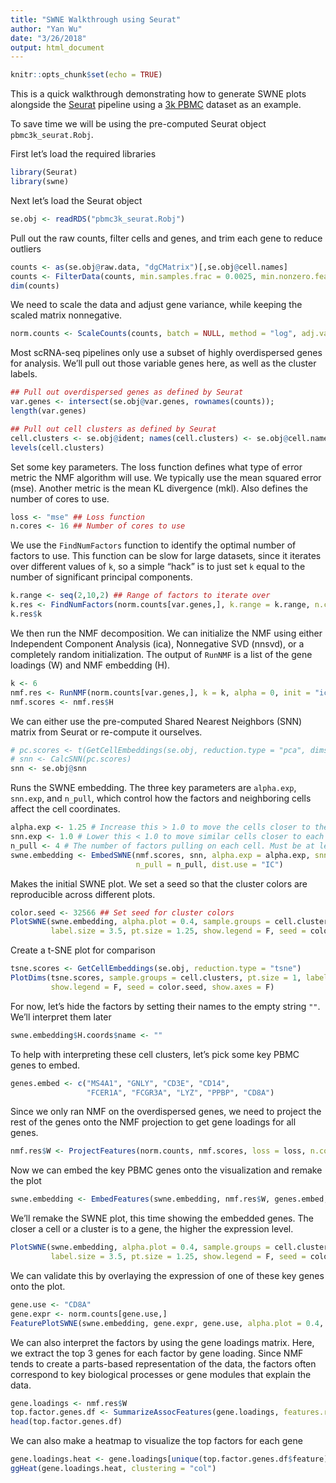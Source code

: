 ```yaml
---
title: "SWNE Walkthrough using Seurat"
author: "Yan Wu"
date: "3/26/2018"
output: html_document
---
```


```r
knitr::opts_chunk$set(echo = TRUE)
```

This is a quick walkthrough demonstrating how to generate SWNE plots alongside the [Seurat](http://satijalab.org/seurat/) pipeline using a [3k PBMC](https://support.10xgenomics.com/single-cell-gene-expression/datasets/1.1.0/pbmc3k) dataset as an example.

To save time we will be using the pre-computed Seurat object `pbmc3k_seurat.Robj`.

First let's load the required libraries
```r
library(Seurat)
library(swne)
```

Next let's load the Seurat object
```r
se.obj <- readRDS("pbmc3k_seurat.Robj")
```

Pull out the raw counts, filter cells and genes, and trim each gene to reduce outliers
```r
counts <- as(se.obj@raw.data, "dgCMatrix")[,se.obj@cell.names]
counts <- FilterData(counts, min.samples.frac = 0.0025, min.nonzero.features = 200, trim = 0.001)
dim(counts)
```

We need to scale the data and adjust gene variance, while keeping the scaled matrix nonnegative.
```r
norm.counts <- ScaleCounts(counts, batch = NULL, method = "log", adj.var = T)
```

Most scRNA-seq pipelines only use a subset of highly overdispersed genes for analysis. We'll pull out those variable genes here, as well as the cluster labels.
```r
## Pull out overdispersed genes as defined by Seurat
var.genes <- intersect(se.obj@var.genes, rownames(counts));
length(var.genes)

## Pull out cell clusters as defined by Seurat
cell.clusters <- se.obj@ident; names(cell.clusters) <- se.obj@cell.names;
levels(cell.clusters)
```

Set some key parameters. The loss function defines what type of error metric the NMF algorithm will use. We typically use the mean squared error (mse). Another metric is the mean KL divergence (mkl). Also defines the number of cores to use.
```r
loss <- "mse" ## Loss function
n.cores <- 16 ## Number of cores to use
```

We use the `FindNumFactors` function to identify the optimal number of factors to use. This function can be slow for large datasets, since it iterates over different values of `k`, so a simple "hack" is to just set `k` equal to the number of significant principal components.
```r
k.range <- seq(2,10,2) ## Range of factors to iterate over
k.res <- FindNumFactors(norm.counts[var.genes,], k.range = k.range, n.cores = n.cores, do.plot = T, loss = loss)
k.res$k
```

We then run the NMF decomposition. We can initialize the NMF using either Independent Component Analysis (ica), Nonnegative SVD (nnsvd), or a completely random initialization. The output of `RunNMF` is a list of the gene loadings (W) and NMF embedding (H).
```r
k <- 6
nmf.res <- RunNMF(norm.counts[var.genes,], k = k, alpha = 0, init = "ica", n.cores = n.cores, loss = loss)
nmf.scores <- nmf.res$H
```

We can either use the pre-computed Shared Nearest Neighbors (SNN) matrix from Seurat or re-compute it ourselves.
```r
# pc.scores <- t(GetCellEmbeddings(se.obj, reduction.type = "pca", dims.use = 1:k))
# snn <- CalcSNN(pc.scores)
snn <- se.obj@snn
```

Runs the SWNE embedding. The three key parameters are `alpha.exp`, `snn.exp`, and `n_pull`, which control how the factors and neighboring cells affect the cell coordinates.
```r
alpha.exp <- 1.25 # Increase this > 1.0 to move the cells closer to the factors. Values > 2 start to distort the data.
snn.exp <- 1.0 # Lower this < 1.0 to move similar cells closer to each other
n_pull <- 4 # The number of factors pulling on each cell. Must be at least 3.
swne.embedding <- EmbedSWNE(nmf.scores, snn, alpha.exp = alpha.exp, snn.exp = snn.exp,
                            n_pull = n_pull, dist.use = "IC")
```

Makes the initial SWNE plot. We set a seed so that the cluster colors are reproducible across different plots.
```r
color.seed <- 32566 ## Set seed for cluster colors
PlotSWNE(swne.embedding, alpha.plot = 0.4, sample.groups = cell.clusters, do.label = T,
         label.size = 3.5, pt.size = 1.25, show.legend = F, seed = color.seed)
```

Create a t-SNE plot for comparison
```r
tsne.scores <- GetCellEmbeddings(se.obj, reduction.type = "tsne")
PlotDims(tsne.scores, sample.groups = cell.clusters, pt.size = 1, label.size = 3.5, alpha = 0.4,
         show.legend = F, seed = color.seed, show.axes = F)
```

For now, let's hide the factors by setting their names to the empty string `""`. We'll interpret them later
```r
swne.embedding$H.coords$name <- ""
```

To help with interpreting these cell clusters, let's pick some key PBMC genes to embed.
```r
genes.embed <- c("MS4A1", "GNLY", "CD3E", "CD14",
                 "FCER1A", "FCGR3A", "LYZ", "PPBP", "CD8A")
```

Since we only ran NMF on the overdispersed genes, we need to project the rest of the genes onto the NMF projection to get gene loadings for all genes.
```r
nmf.res$W <- ProjectFeatures(norm.counts, nmf.scores, loss = loss, n.cores = n.cores)
```

Now we can embed the key PBMC genes onto the visualization and remake the plot
```r
swne.embedding <- EmbedFeatures(swne.embedding, nmf.res$W, genes.embed, n_pull = 4)
```

We'll remake the SWNE plot, this time showing the embedded genes. The closer a cell or a cluster is to a gene, the higher the expression level.
```r
PlotSWNE(swne.embedding, alpha.plot = 0.4, sample.groups = cell.clusters, do.label = T,
         label.size = 3.5, pt.size = 1.25, show.legend = F, seed = color.seed)
```

We can validate this by overlaying the expression of one of these key genes onto the plot.
```r
gene.use <- "CD8A"
gene.expr <- norm.counts[gene.use,]
FeaturePlotSWNE(swne.embedding, gene.expr, gene.use, alpha.plot = 0.4, label.size = 3.5, pt.size = 1.25)
```

We can also interpret the factors by using the gene loadings matrix. Here, we extract the top 3 genes for each factor by gene loading. Since NMF tends to create a parts-based representation of the data, the factors often correspond to key biological processes or gene modules that explain the data.
```r
gene.loadings <- nmf.res$W
top.factor.genes.df <- SummarizeAssocFeatures(gene.loadings, features.return = 3)
head(top.factor.genes.df)
```

We can also make a heatmap to visualize the top factors for each gene
```r
gene.loadings.heat <- gene.loadings[unique(top.factor.genes.df$feature),]
ggHeat(gene.loadings.heat, clustering = "col")
```

